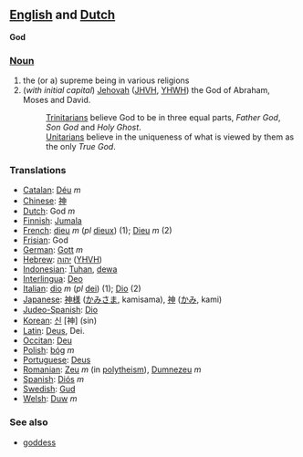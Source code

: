 ==[[English]] and [[Dutch]]==

'''God'''

===[[Noun]]===

#the (or a) supreme being in various religions
# (''with initial capital'') [[Jehovah]] ([[JHVH]], [[YHWH]]) the God of Abraham, Moses and David.
#:[[Trinitarian]]s believe God to be in three equal parts, ''Father God'', ''Son God'' and ''Holy Ghost''.
#:[[Unitarian]]s believe in the uniqueness of what is viewed by them as the only ''True God''.

===Translations===
*[[Catalan]]: [[Déu]] ''m''
*[[Chinese]]: [[神]]
*[[Dutch]]: God ''m''
*[[Finnish]]: [[Jumala]]
*[[French]]: [[dieu]] ''m'' (''pl'' [[dieux]]) (1); [[Dieu]] ''m'' (2)
*[[Frisian]]: God
*[[German]]: [[Gott]] ''m''
*[[Hebrew]]: [[יהוה]] ([[YHVH]])
*[[Indonesian]]: [[Tuhan]], [[dewa]]
*[[Interlingua]]: [[Deo]]
*[[Italian]]: [[dio]] ''m'' (''pl'' [[dei]]) (1); [[Dio]] (2)
*[[Japanese]]: [[神様]] ([[かみさま]], kamisama), [[神]] ([[かみ]], kami)
*[[Judeo-Spanish]]: [[Dio]]
*[[Korean]]: [[신]] [神] (sin)
*[[Latin]]: [[Deus]], Dei.
*[[Occitan]]: [[Deu]]
*[[Polish]]: [[bóg]] ''m''
*[[Portuguese]]: [[Deus]]
*[[Romanian]]: [[Zeu]] ''m'' (in [[polytheism]]), [[Dumnezeu]] ''m''
*[[Spanish]]: [[Diós]] ''m''
*[[Swedish]]: [[Gud]]
*[[Welsh]]: [[Duw]] ''m''

===See also===
* [[goddess]]